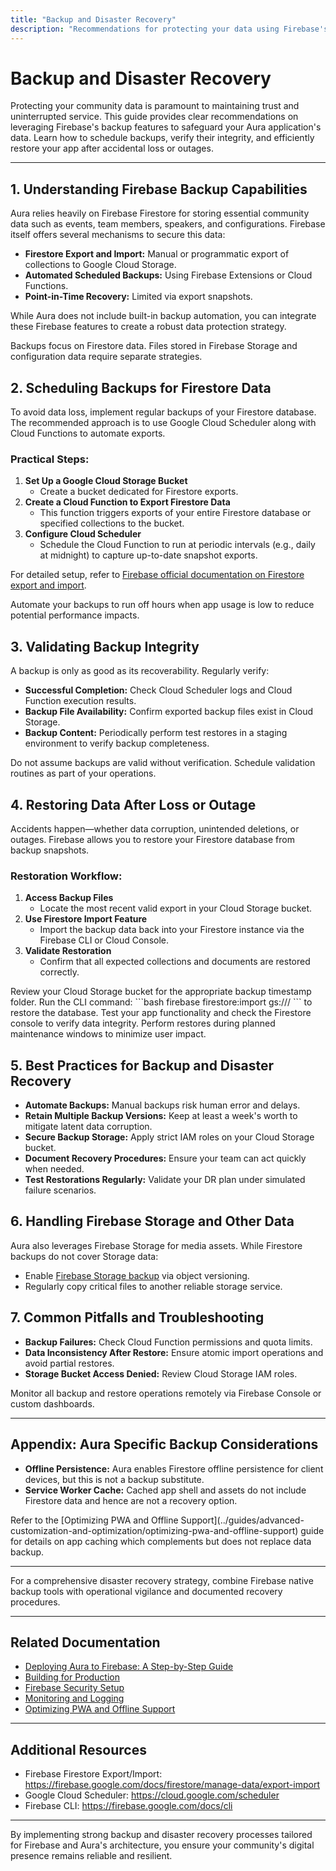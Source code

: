 ```yaml
---
title: "Backup and Disaster Recovery"
description: "Recommendations for protecting your data using Firebase's backup systems. Learn how to schedule and validate backups for Firebase data and what steps to take for restoring service in case of accidental loss or outage."
---
```


# Backup and Disaster Recovery

Protecting your community data is paramount to maintaining trust and uninterrupted service. This guide provides clear recommendations on leveraging Firebase's backup features to safeguard your Aura application's data. Learn how to schedule backups, verify their integrity, and efficiently restore your app after accidental loss or outages.

---

## 1. Understanding Firebase Backup Capabilities

Aura relies heavily on Firebase Firestore for storing essential community data such as events, team members, speakers, and configurations. Firebase itself offers several mechanisms to secure this data:

- **Firestore Export and Import:** Manual or programmatic export of collections to Google Cloud Storage.
- **Automated Scheduled Backups:** Using Firebase Extensions or Cloud Functions.
- **Point-in-Time Recovery:** Limited via export snapshots.

While Aura does not include built-in backup automation, you can integrate these Firebase features to create a robust data protection strategy.

<Note>
Backups focus on Firestore data. Files stored in Firebase Storage and configuration data require separate strategies.
</Note>

## 2. Scheduling Backups for Firestore Data

To avoid data loss, implement regular backups of your Firestore database. The recommended approach is to use Google Cloud Scheduler along with Cloud Functions to automate exports.

### Practical Steps:

1. **Set Up a Google Cloud Storage Bucket**
   - Create a bucket dedicated for Firestore exports.
2. **Create a Cloud Function to Export Firestore Data**
   - This function triggers exports of your entire Firestore database or specified collections to the bucket.
3. **Configure Cloud Scheduler**
   - Schedule the Cloud Function to run at periodic intervals (e.g., daily at midnight) to capture up-to-date snapshot exports.

For detailed setup, refer to [Firebase official documentation on Firestore export and import](https://firebase.google.com/docs/firestore/manage-data/export-import).

<Tip>
Automate your backups to run off hours when app usage is low to reduce potential performance impacts.
</Tip>

## 3. Validating Backup Integrity

A backup is only as good as its recoverability. Regularly verify:

- **Successful Completion:** Check Cloud Scheduler logs and Cloud Function execution results.
- **Backup File Availability:** Confirm exported backup files exist in Cloud Storage.
- **Backup Content:** Periodically perform test restores in a staging environment to verify backup completeness.

<Warning>
Do not assume backups are valid without verification. Schedule validation routines as part of your operations.
</Warning>

## 4. Restoring Data After Loss or Outage

Accidents happen—whether data corruption, unintended deletions, or outages. Firebase allows you to restore your Firestore database from backup snapshots.

### Restoration Workflow:

1. **Access Backup Files**
   - Locate the most recent valid export in your Cloud Storage bucket.
2. **Use Firestore Import Feature**
   - Import the backup data back into your Firestore instance via the Firebase CLI or Cloud Console.
3. **Validate Restoration**
   - Confirm that all expected collections and documents are restored correctly.

<Steps>
<Step title="Locate Backup Files">
Review your Cloud Storage bucket for the appropriate backup timestamp folder.
</Step>
<Step title="Import Data">
Run the CLI command:
```bash
firebase firestore:import gs://<your-bucket-name>/<backup-folder>
```
to restore the database.
</Step>
<Step title="Confirm Restoration">
Test your app functionality and check the Firestore console to verify data integrity.
</Step>
</Steps>

<Info>
Perform restores during planned maintenance windows to minimize user impact.
</Info>

## 5. Best Practices for Backup and Disaster Recovery

- **Automate Backups:** Manual backups risk human error and delays.
- **Retain Multiple Backup Versions:** Keep at least a week's worth to mitigate latent data corruption.
- **Secure Backup Storage:** Apply strict IAM roles on your Cloud Storage bucket.
- **Document Recovery Procedures:** Ensure your team can act quickly when needed.
- **Test Restorations Regularly:** Validate your DR plan under simulated failure scenarios.

## 6. Handling Firebase Storage and Other Data

Aura also leverages Firebase Storage for media assets. While Firestore backups do not cover Storage data:

- Enable [Firebase Storage backup](https://cloud.google.com/storage/docs/using-object-versioning) via object versioning.
- Regularly copy critical files to another reliable storage service.

## 7. Common Pitfalls and Troubleshooting

- **Backup Failures:** Check Cloud Function permissions and quota limits.
- **Data Inconsistency After Restore:** Ensure atomic import operations and avoid partial restores.
- **Storage Bucket Access Denied:** Review Cloud Storage IAM roles.

<Tip>
Monitor all backup and restore operations remotely via Firebase Console or custom dashboards.
</Tip>

---

## Appendix: Aura Specific Backup Considerations

- **Offline Persistence:** Aura enables Firestore offline persistence for client devices, but this is not a backup substitute.
- **Service Worker Cache:** Cached app shell and assets do not include Firestore data and hence are not a recovery option.

<Note>
Refer to the [Optimizing PWA and Offline Support](../guides/advanced-customization-and-optimization/optimizing-pwa-and-offline-support) guide for details on app caching which complements but does not replace data backup.
</Note>

---

For a comprehensive disaster recovery strategy, combine Firebase native backup tools with operational vigilance and documented recovery procedures.


---

## Related Documentation

- [Deploying Aura to Firebase: A Step-by-Step Guide](../guides/getting-started-workflows/deploying-aura-to-firebase)
- [Building for Production](../deployment/deployment-essentials/production-build)
- [Firebase Security Setup](../deployment/security-hardening/firebase-security-setup)
- [Monitoring and Logging](../deployment/operations-and-maintenance/monitoring-and-logging)
- [Optimizing PWA and Offline Support](../guides/advanced-customization-and-optimization/optimizing-pwa-and-offline-support)


---

## Additional Resources

- Firebase Firestore Export/Import: https://firebase.google.com/docs/firestore/manage-data/export-import
- Google Cloud Scheduler: https://cloud.google.com/scheduler
- Firebase CLI: https://firebase.google.com/docs/cli


---

By implementing strong backup and disaster recovery processes tailored for Firebase and Aura's architecture, you ensure your community's digital presence remains reliable and resilient.